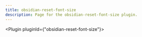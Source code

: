 ---
title: obsidian-reset-font-size
description: Page for the obsidian-reset-font-size plugin.
---


<Plugin pluginId={"obsidian-reset-font-size"}></Plugin>